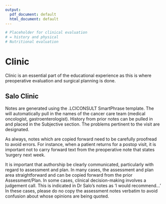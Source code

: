 ```yaml
---
output:
  pdf_document: default
  html_document: default
---
```

```r
# Placeholder for clinical evaluation
# = history and physical
# Nutritional evaluation
```
# Clinic

Clinic is an essential part of the educational experience as this is where preoperative evaluation and surgical planning is done.

## Salo Clinic

Notes are generated using the .LCICONSULT SmartPhrase template. The will automatically pull in the names of the cancer care team (medical oncologist, gastroenterologist).  History from prior notes can be pulled in and placed in the Subjective section. The problems pertinent to the visit are designated. 

As always, notes which are copied forward need to be carefully proofread to avoid errors. For instance, when a patient returns for a postop visit, it is important not to carry forward text from the preoperative note that states 'surgery next week.

It is important that authorship be clearly communicated, particularly with regard to assessment and plan.  In many cases, the assessment and plan area straightforward and can be copied forward from the prior Assessment/Plan.  In some cases, clinical decision-making involves a judgement call. This is indicated in Dr Salo's notes as 'I would recommend...' In these cases, please do no copy the assessment notes verbatim to avoid confusion about whose opinions are being quoted. 
